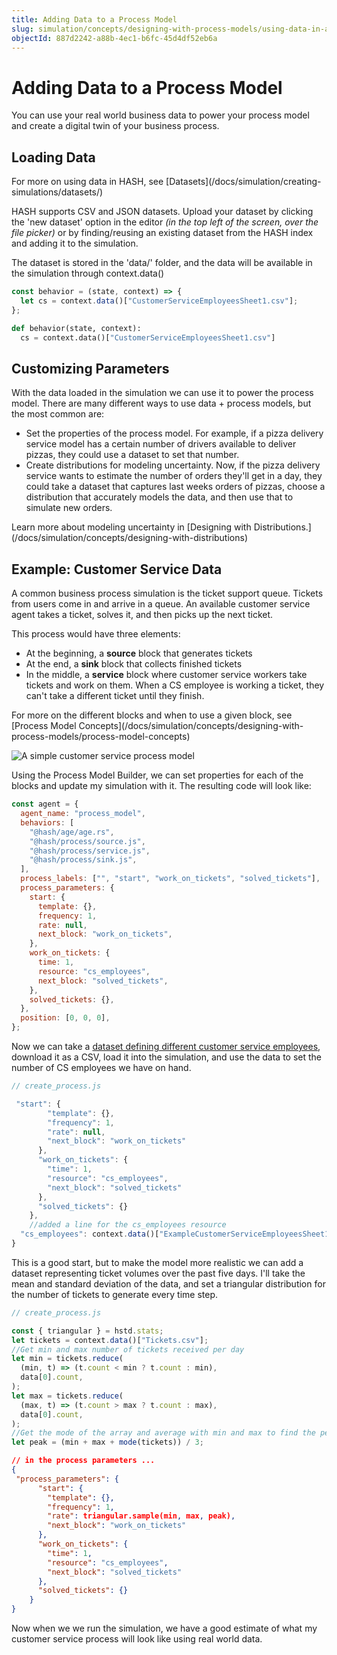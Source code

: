 ```yaml
---
title: Adding Data to a Process Model
slug: simulation/concepts/designing-with-process-models/using-data-in-a-process-model
objectId: 887d2242-a88b-4ec1-b6fc-45d4df52eb6a
---
```


# Adding Data to a Process Model

You can use your real world business data to power your process model and create a digital twin of your business process.

## Loading Data

<Hint style="info">
  For more on using data in HASH, see
  [Datasets](/docs/simulation/creating-simulations/datasets/)
</Hint>

HASH supports CSV and JSON datasets. Upload your dataset by clicking the 'new dataset' option in the editor _(in the top left of the screen, over the file picker)_ or by finding/reusing an existing dataset from the HASH index and adding it to the simulation.

The dataset is stored in the 'data/' folder, and the data will be available in the simulation through context.data\(\)

<Tabs>
<Tab title="JavaScript" >

```javascript
const behavior = (state, context) => {
  let cs = context.data()["CustomerServiceEmployeesSheet1.csv"];
};
```

</Tab>

<Tab title="Python" >

```python
def behavior(state, context):
  cs = context.data()["CustomerServiceEmployeesSheet1.csv"]
```

</Tab>
</Tabs>

## Customizing Parameters

With the data loaded in the simulation we can use it to power the process model. There are many different ways to use data + process models, but the most common are:

- Set the properties of the process model. For example, if a pizza delivery service model has a certain number of drivers available to deliver pizzas, they could use a dataset to set that number.
- Create distributions for modeling uncertainty. Now, if the pizza delivery service wants to estimate the number of orders they'll get in a day, they could take a dataset that captures last weeks orders of pizzas, choose a distribution that accurately models the data, and then use that to simulate new orders.

<Hint style="info">
  Learn more about modeling uncertainty in [Designing with
  Distributions.](/docs/simulation/concepts/designing-with-distributions)
</Hint>

## Example: Customer Service Data

A common business process simulation is the ticket support queue. Tickets from users come in and arrive in a queue. An available customer service agent takes a ticket, solves it, and then picks up the next ticket.

This process would have three elements:

- At the beginning, a **source** block that generates tickets
- At the end, a **sink** block that collects finished tickets
- In the middle, a **service** block where customer service workers take tickets and work on them. When a CS employee is working a ticket, they can't take a different ticket until they finish.

<Hint style="info">
  For more on the different blocks and when to use a given block, see [Process
  Model
  Concepts](/docs/simulation/concepts/designing-with-process-models/process-model-concepts)
</Hint>

![A simple customer service process model](https://cdn-us1.hash.ai/site/docs/image%20%2848%29.png)

Using the Process Model Builder, we can set properties for each of the blocks and update my simulation with it. The resulting code will look like:

```javascript
const agent = {
  agent_name: "process_model",
  behaviors: [
    "@hash/age/age.rs",
    "@hash/process/source.js",
    "@hash/process/service.js",
    "@hash/process/sink.js",
  ],
  process_labels: ["", "start", "work_on_tickets", "solved_tickets"],
  process_parameters: {
    start: {
      template: {},
      frequency: 1,
      rate: null,
      next_block: "work_on_tickets",
    },
    work_on_tickets: {
      time: 1,
      resource: "cs_employees",
      next_block: "solved_tickets",
    },
    solved_tickets: {},
  },
  position: [0, 0, 0],
};
```

Now we can take a [dataset defining different customer service employees](https://docs.google.com/spreadsheets/d/1dFSnjdBqbovplPwWo7DI77AX8rXWOmVQi1dW8c0l1-k/edit?usp=sharing), download it as a CSV, load it into the simulation, and use the data to set the number of CS employees we have on hand.

```javascript
// create_process.js

 "start": {
        "template": {},
        "frequency": 1,
        "rate": null,
        "next_block": "work_on_tickets"
      },
      "work_on_tickets": {
        "time": 1,
        "resource": "cs_employees",
        "next_block": "solved_tickets"
      },
      "solved_tickets": {}
    },
    //added a line for the cs_employees resource
  "cs_employees": context.data()["ExampleCustomerServiceEmployeesSheet1.csv"].length
}
```

This is a good start, but to make the model more realistic we can add a dataset representing ticket volumes over the past five days. I'll take the mean and standard deviation of the data, and set a triangular distribution for the number of tickets to generate every time step.

```javascript
// create_process.js

const { triangular } = hstd.stats;
let tickets = context.data()["Tickets.csv"];
//Get min and max number of tickets received per day
let min = tickets.reduce(
  (min, t) => (t.count < min ? t.count : min),
  data[0].count,
);
let max = tickets.reduce(
  (max, t) => (t.count > max ? t.count : max),
  data[0].count,
);
//Get the mode of the array and average with min and max to find the peak
let peak = (min + max + mode(tickets)) / 3;
```

```json
// in the process parameters ...
{
 "process_parameters": {
      "start": {
        "template": {},
        "frequency": 1,
        "rate": triangular.sample(min, max, peak),
        "next_block": "work_on_tickets"
      },
      "work_on_tickets": {
        "time": 1,
        "resource": "cs_employees",
        "next_block": "solved_tickets"
      },
      "solved_tickets": {}
    }
}
```

Now when we we run the simulation, we have a good estimate of what my customer service process will look like using real world data.

